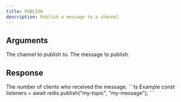 ```yaml
---
title: PUBLISH
description: Publish a message to a channel
---
```



## Arguments

<ParamField body="channel" type="string" required>
The channel to publish to.
</ParamField>

<ParamField body="message" type="TMessage">
The message to publish.
</ParamField>

## Response

<ResponseField type="integer" required>
  The number of clients who received the message.
</ResponseField>

<RequestExample>
```ts Example
const listeners = await redis.publish("my-topic", "my-message");
```
</RequestExample>

